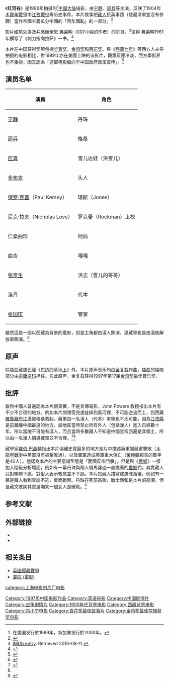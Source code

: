 {{otheruse|other=一首西方民歌|紅河谷_(歌曲)}}
{{Infobox Film
| name           = 红河谷
| image          = RedRiver_poster.jpg
| image_size     = 250px
| caption        = 
| director       = [[冯小宁|冯小宁]]
| producer       = [[卓伍|卓伍]]
| writer         = 冯小宁
| narrator       = 
| starring       = [[宁静|宁静]]<br />[[邵兵|邵兵]]<br />[[应真|应真]]<br />[[波尔·克塞|波尔·克塞]]<br />[[尼克·拉夫|尼克·拉夫]]
| music          = [[金复载|金复载]]
| cinematography = [[高子逸|高子逸]]<br />[[张国庆|张国庆]]<br />冯小宁
| editing        = 冯四海
| distributor    = [[上海电影制片厂|上海电影制片厂]]
| released       = 1996年
| runtime        = 115分钟
| country        = [[中国大陆|中国大陆]]
| language       = [[汉语普通话|汉语普通话]] / [[英语|英语]]
| budget         = 
| preceded_by    = 
| followed_by    = 
| website        = 
| amg_id         = 
| imdb_id        = 0223998
| 公映許可 = {{CFA|故|1996|076}}
}}
《'''红河谷'''》是1996年拍摄的<ref>在美国发行於1999年，新加坡发行於2000年。</ref>[[中国大陆|中国大陆]]电影，由[[宁静|宁静]]、[[邵兵|邵兵]]等主演，反映了1904年[[英國侵藏戰爭|木龍年戰爭]]中[[江孜戰役|江孜戰役]]等历史事件。本片敘事把[[藏人|藏人]]抗英事蹟（駐藏清軍並沒有參戰）當作帝國主義瓜分中國的「[[百年國恥|百年國恥]]」的一部分。<ref name="Wong2010">{{Cite news | url=http://www.nytimes.com/2010/08/10/world/asia/10gyantse.html | title=''China Seizes on a Dark Chapter for Tibet'' | author=Edward Wong | date=2010-08-09 | newspaper=《[[紐約時報|紐約時報]]》 | access-date=2019-02-07 | archive-url=https://web.archive.org/web/20170218083453/http://www.nytimes.com/2010/08/10/world/asia/10gyantse.html | archive-date=2017-02-18 | dead-url=no }}{{en}}</ref>

影片结尾处提及并感谢[[伊恩·弗莱明|伊恩·弗莱明]]（[[占士邦|007]]小說的作者）的哥哥{{le|彼得·弗莱明 (作家)|Peter Fleming (writer)|彼得·弗莱明}}。<ref>[http://www.imdb.com/title/tt0223998/ IMDb entry]. Retrieved 2010-08-11.</ref>彼得·弗莱明1961年撰写了《刺刀指向拉萨》一书。<ref name="Fleming1961">{{cite book|author=Peter Fleming|title=''Bayonets to Lhasa: the first full account of the British invasion of Tibet in 1904''| url=http://books.google.com/books?id=V_UdAAAAMAAJ| date=1961年| isbn=978-0837172163 | publisher=Harper}}{{en}}</ref>

本片在中国获得奖项包括[[华表奖|华表奖]]、[[金鸡奖|金鸡奖]]和[[百花奖|百花奖]]。與《[[西藏七年|西藏七年]]》等西方人主导拍摄的电影相比，對1999年亦在美國上映的该影片，觀眾反應冷淡，西方學術界也不重視，因其認為「这部电影偏向于中国政府政策宣传」。<ref name="revues">{{Cite web | url=http://transtexts.revues.org/289#tocto1n4 | title=''Tibet in Debate: Narrative Construction and Misrepresentations in Seven Years in Tibet and Red River Valley'' | author=Vanessa Frangville}}{{fr}}{{en}}</ref>

== 演员名单 ==
{| class="wikitable" width="55%"
|- bgcolor="#CCCCCC"
! 演員 !! 角色
|-
| [[宁静|宁静]] || 丹珠
|-
| [[邵兵|邵兵]] || 格桑
|-
| [[应真|应真]] || 雪儿达娃（洪雪儿）
|-
| [[多布吉|多布吉]] || 头人
|-
| [[保罗·克塞|保罗·克塞]]（Paul Kersey） || 琼斯（Jones）
|-
| [[尼克·拉夫|尼克·拉夫]]（Nicholas Love） || 罗克曼（Rockman）上校
|-
| 仁桑曲珍 || 阿妈
|-
| 曲吉 || 嘎嘎
|-
| [[张京生_(演员)|张京生]] || 洪志（雪儿的哥哥）
|-
| [[洛丹|洛丹]] || 代本
|-
| [[张国庆|张国庆]] || 管家
|}

雖然這是一部以西藏為背景的電影，但是主角都由漢人飾演，連藏軍也是由漢族解放軍飾演。<ref>{{cite book|author1=James O'Reilly|author2=Larry Habegger|title=''Travelers' Tales Tibet: True Stories''| url=https://books.google.com/books?id=Edca4Cb1MdIC&pg=PA179| year=2003年| publisher=Travelers' Tales| isbn=978-1-885211-76-7|page=179頁}}</ref>

== 原声 ==
{{Infobox Album |
| Name        = 红河谷
| Type        = 电影 
| Artist      = [[金复载|金复载]]
| Cover       = 
| Released    = 1997年
| Recorded    = 
| Genre       = 民族音乐
| Length      = 45:29
| Label       = [[中国唱片上海公司|中国唱片上海公司]]
| Producer    = [[金复载|金复载]]
| Reviews     =
}}
除插曲藏族民谣《[[东边的草地上|东边的草地上]]》外，本片原声音乐均由[[金复载|金复载]]作曲，插曲的独唱部分由[[宗庸卓玛|宗庸卓玛]]担任。凭此原声，金复载获得1997年第17届[[金鸡奖|金鸡奖]]最佳音乐奖。
{{tracklist
| all_music       = 
| title1          = 传说
| length1         = 1:18
| title2          = 活祭
| length2         = 3:26
| title3          = 突围
| length3         = 1:49
| title4          = 雪儿达娃
| length4         = 2:51
| title5          = 神山
| length5         = 0:45
| title6          = 处死
| length6         = 1:58
| title7          = 送客
| length7         = 1:02
| title8          = 林中
| length8         = 1:50
| title9          = 打猎
| length9         = 2:10
| title10         = 遇险
| length10        = 2:49
| title11         = 离别
| length11        = 3:22
| title12         = 回归
| length12        = 2:22
| title13         = 入侵
| length13        = 1:12
| title14         = 阴谋
| length14        = 1:39
| title15         = 尸谷
| length15        = 2:29
| title16         = 反击
| length16        = 3:35
| title17         = 战争
| length17        = 2:46
| title18         = 就义
| length18        = 1:12
| title19         = 嘎嘎
| length19        = 2:15
| title20         = 同心
| length20        = 0:49
| title21         = 忏悔
| length21        = 3:56
| title22         = 追忆
| length22        = 1:55
}}

==批評==
雖然中國人普遍認為本片很真實，不是宣傳電影，John Powers 教授指出本片有不少不合理的地方。例如本片開頭雪兒達娃掉到黃河裡，不可能逆流而上，到西藏[[雅魯藏布江|雅魯藏布江]]邊被格桑救起。藏軍由一名漢人（代本）率領也不太可能，因為[[江孜縣|江孜縣]]是前藏離中國最遠的地方，該地區當時禁止所有外人（包括漢人）進入已經數十年，所以當地不可能有漢人，而且當時多數藏人不知道中國宣稱西藏是其領土，所以由一名漢人領導藏軍並不合理。<ref name="Lecturer2004">{{cite book|author=John Powers, Senior Lecturer, Australian National University |title=History As Propaganda : Tibetan Exiles versus the People's Republic of China|url=http://books.google.com/books?id=D96ifo76RZEC&pg=PA90|date=15 September 2004| publisher=[[Oxford_University_Press|Oxford University Press]]| isbn=978-0-19-803884-9|pages=90–93}}</ref><ref name="revues"/>

藏學家[[羅伯·巴聶特|羅伯·巴聶特]]指出本片偏離史實最多的地方是片中描述英軍被藏軍擊敗（[[英國侵藏戰爭|木龍年戰爭]]中英軍沒有被擊敗過），以及藏軍造成英軍重大傷亡（[[榮赫鵬|榮赫鵬]]報告的數字是40人）。他認為本片的主要意識型態是「愛國反帝鬥爭」，但是與《[[農奴_(電影)|農奴]]》一樣加入階級分析場面，例如有一幕丹珠與頭人騎馬穿過一直跪著的[[西藏农奴制度|農奴]]們，其實藏人只對喇嘛下跪，對俗人表示敬意並不下跪。本片把藏人描寫成愚昧落後，例如有一幕是藏人看到雪崩不逃，反而跪拜。丹珠在死前高歌、戰士應和是本片的高潮，但是藏文歌詞其實是嘲笑一個女人是破鞋。<ref>{{cite journal| last=Barnett| first=Robert| year=2012年| title=''Younghusband Redux: Chinese Dramatisations of the British Invasion of Tibet''| url=http://booksandjournals.brillonline.com/content/journals/10.1163/22105018-990123786| journal=Inner Asia| volume=14| pages=201,211,212,214頁| doi=10.1163/22105018-990123786| access-date=2017-10-14| archive-date=2018-06-13| archive-url=https://web.archive.org/web/20180613043914/http://booksandjournals.brillonline.com/content/journals/10.1163/22105018-990123786| dead-url=no}}{{en}}</ref>

==参考文献==
{{reflist}}

==外部链接==
*{{imdb title|id=0223998|title=红河谷}}
*{{cite web | archiveurl=https://web.archive.org/web/20031228005431/http://www.prcmovie.com/library/red.html| archivedate=2003-12-28 | url=http://www.prcmovie.com/library/red.html |title=''Red River Valley''|website=China Century Entertainment Inc.|deadurl=yes}}

==相关条目==
*[[英國侵藏戰爭|英國侵藏戰爭]]
*[[農奴_(電影)|農奴 (電影)]]

{{冯小宁}}
{{百花奖最佳故事片}}
{{Authority control}}
{{DEFAULTSORT:Hong}}
[[Category:1997年中国电影作品|Category:1997年中国电影作品]]
[[Category:英语电影|Category:英语电影]]
[[Category:中国剧情片|Category:中国剧情片]]
[[Category:战争剧情片|Category:战争剧情片]]
[[Category:1900年代背景电影|Category:1900年代背景电影]]
[[Category:西藏背景电影|Category:西藏背景电影]]
[[Category:冯小宁电影|Category:冯小宁电影]]
[[category:上海电影制片厂电影|category:上海电影制片厂电影]]
[[Category:百花奖最佳故事片|Category:百花奖最佳故事片]]
[[Category:金鸡奖最佳剪辑获奖电影|Category:金鸡奖最佳剪辑获奖电影]]